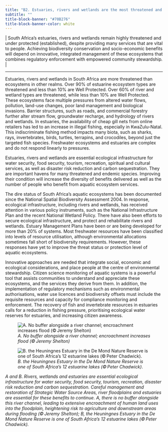 ```yaml
---
title: "B2. Estuaries, rivers and wetlands are the most threatened and least protected ecosystems in South Africa"
subtitle: ""
title-block-banner: "#70B276"
title-block-banner-color: white
---
```


\| South Africa’s estuaries, rivers and wetlands remain highly threatened and under protected (established), despite providing many services that are vital to people. Achieving biodiversity conservation and socio-economic benefits will depend on innovative, integrated management of these ecosystems that combines regulatory enforcement with empowered community stewardship*.* \| 

------------------------------------------------------------------------

Estuaries, rivers and wetlands in South Africa are more threatened than ecosystems in other realms. Over 90% of estuarine ecosystem types are threatened and less than 10% are Well Protected. Over 60% of river and wetland types are threatened, while less than 10% are Well Protected. These ecosystems face multiple pressures from altered water flows, pollution, land-use changes, poor land management and biological invasions. Barrier structures, such as roads, and commercial forestry further alter stream flow, groundwater recharge, and hydrology of rivers and wetlands. In estuaries, the availability of cheap gill nets from online retailers has led to an increase in illegal fishing, especially in KwaZulu-Natal. This indiscriminate fishing method impacts many biota, such as sharks, rays, invertebrates, birds, turtles, terrapins, and crocodiles, beyond just the targeted fish species. Freshwater ecosystems and estuaries are complex and do not respond linearly to pressures.

Estuaries, rivers and wetlands are essential ecological infrastructure for water security, food security, tourism, recreation, spiritual and cultural services, as well as disaster risk reduction and carbon sequestration. They are important havens for many threatened and endemic species. Improving their condition will increase the diversity of benefits delivered as well as the number of people who benefit from aquatic ecosystem services.

The dire status of South Africa’s aquatic ecosystems has been documented since the National Spatial Biodiversity Assessment 2004. In response, ecological infrastructure, including rivers and wetlands, has received attention in various policy instruments, such as the National Infrastructure Plan and the recent National Wetland Policy. There have also been efforts to secure ecological infrastructure, and protect and rehabilitate rivers and wetlands. Estuary Management Plans have been or are being developed for more than 20% of systems. Most freshwater resources have been classified into levels of resource utilisation, although environmental allocations sometimes fall short of biodiversity requirements. However, these responses have yet to improve the threat status or protection level of aquatic ecosystems.

Innovative approaches are needed that integrate social, economic and ecological considerations, and place people at the centre of environmental stewardship. Citizen science monitoring of aquatic systems is a powerful tool that assists communities to understand and appreciate these ecosystems, and the services they derive from them. In addition, the implementation of regulatory mechanisms such as environmental authorisations, water use licences and biodiversity offsets must include the requisite resources and capacity for compliance monitoring and enforcement. The recovery of fish and invertebrate resources in estuaries calls for a reduction in fishing pressure, prioritising ecological water reserves for estuaries, and increasing citizen awareness.

![*A. No buffer alongside a river channel; encroachment increases flood (© Jeremy Shelton)*](imgs/28a.%20Pg32_KMB2_floodplainagriculture_(c)Jeremy%20Shelton-NBA2025-60.png)

![*B. the Heuningnes Estuary in the De Mond Nature Reserve is one of South Africa's 12 estuarine lakes (© Peter Chadwick)*.](imgs/28b.%20Pg32_KMB2_heuningness_estuary_(c)Peter_Chadwick.png)

*A and B. Rivers, wetlands and estuaries are essential ecological infrastructure for water security, food security, tourism, recreation, disaster risk reduction and carbon sequestration. Careful management and restoration of Strategic Water Source Areas, river floodplains and estuaries are essential for these benefits to continue. A, there is no buffer alongside this river channel, leading to extensive encroachment of human land uses into the floodplain, heightening risk to agriculture and downstream areas during flooding (© Jeremy Shelton); B, the Heuningnes Estuary in the De Mond Nature Reserve is one of South Africa’s 12 estuarine lakes (© Peter Chadwick).*
